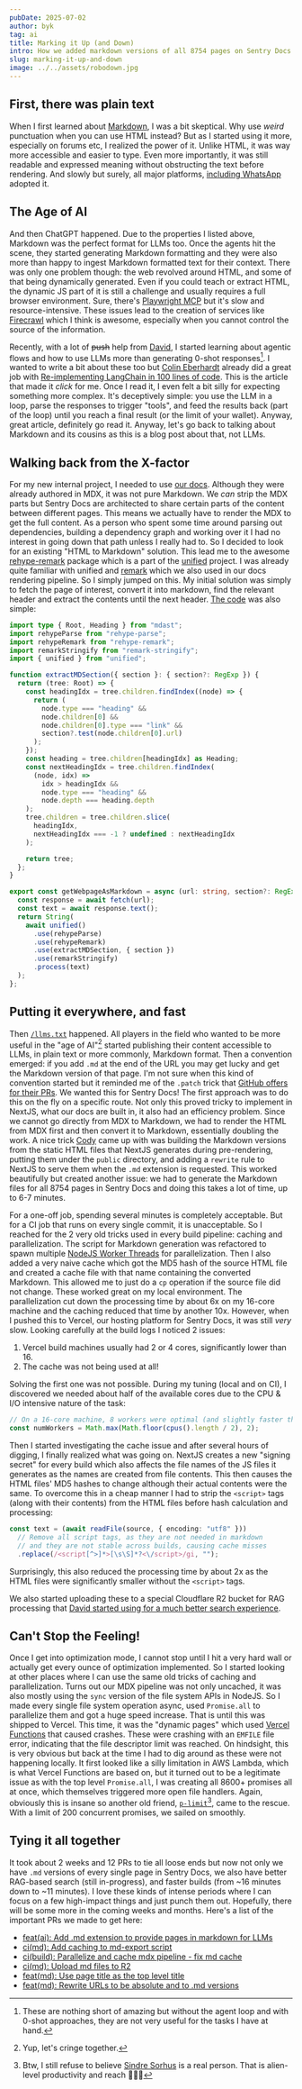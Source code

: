 ```yaml
---
pubDate: 2025-07-02
author: byk
tag: ai
title: Marking it Up (and Down)
intro: How we added markdown versions of all 8754 pages on Sentry Docs (and keep going)
slug: marking-it-up-and-down
image: ../../assets/robodown.jpg
---
```


## First, there was plain text

When I first learned about [Markdown][1], I was a bit skeptical. Why use _weird_ punctuation when you can use HTML instead? But as I started using it more,
especially on forums etc, I realized the power of it. Unlike HTML, it was way more accessible and easier to type. Even more importantly, it was still readable
and expressed meaning without obstructing the text before rendering. And slowly but surely, all major platforms, [including WhatsApp][2] adopted it.

## The Age of AI

And then ChatGPT happened.
Due to the properties I listed above, Markdown was the perfect format for LLMs too. Once the agents hit the scene, they started generating Markdown
formatting and they were also more than happy to ingest Markdown formatted text for their context. There was only one problem though: the web revolved around
HTML, and some of that being dynamically generated. Even if you could teach or extract HTML, the dynamic JS part of it is still a challenge and usually requires
a full browser environment. Sure, there's [Playwright MCP][3] but it's slow and resource-intensive. These issues lead to the creation of services like [Firecrawl][4]
which I think is awesome, especially when you cannot control the source of the information.

Recently, with a lot of ~~push~~ help from [David][5], I started learning about agentic flows and how to use LLMs more than generating 0-shot responses[^1]. I wanted
to write a bit about these too but [Colin Eberhardt][6] already did a great job with [Re-implementing LangChain in 100 lines of code][7]. This is the article that made
it _click_ for me. Once I read it, I even felt a bit silly for expecting something more complex. It's deceptively simple: you use the LLM in a loop, parse the responses
to trigger "tools", and feed the results back (part of the loop) until you reach a final result (or the limit of your wallet). Anyway, great article, definitely go read
it. Anyway, let's go back to talking about Markdown and its cousins as this is a blog post about that, not LLMs.

## Walking back from the X-factor

For my new internal project, I needed to use [our docs][8]. Although they were already authored in MDX, it was not pure Markdown. We _can_ strip the MDX parts but Sentry
Docs are architected to share certain parts of the content between different pages. This means we actually have to render the MDX to get the full content. As a person who
spent some time around parsing out dependencies, building a dependency graph and working over it I had no interest in going down that path unless I really had to. So I
decided to look for an existing "HTML to Markdown" solution. This lead me to the awesome [rehype-remark][9] package which is a part of the [unified][10] project. I was
already quite familiar with unified and [remark][11] which we also used in our docs rendering pipeline. So I simply jumped on this. My initial solution was simply to fetch
the page of interest, convert it into markdown, find the relevant header and extract the contents until the next header. [The code][12] was also simple:

```ts
import type { Root, Heading } from "mdast";
import rehypeParse from "rehype-parse";
import rehypeRemark from "rehype-remark";
import remarkStringify from "remark-stringify";
import { unified } from "unified";

function extractMDSection({ section }: { section?: RegExp }) {
  return (tree: Root) => {
    const headingIdx = tree.children.findIndex((node) => {
      return (
        node.type === "heading" &&
        node.children[0] &&
        node.children[0].type === "link" &&
        section?.test(node.children[0].url)
      );
    });
    const heading = tree.children[headingIdx] as Heading;
    const nextHeadingIdx = tree.children.findIndex(
      (node, idx) =>
        idx > headingIdx &&
        node.type === "heading" &&
        node.depth === heading.depth
    );
    tree.children = tree.children.slice(
      headingIdx,
      nextHeadingIdx === -1 ? undefined : nextHeadingIdx
    );

    return tree;
  };
}

export const getWebpageAsMarkdown = async (url: string, section?: RegExp) => {
  const response = await fetch(url);
  const text = await response.text();
  return String(
    await unified()
      .use(rehypeParse)
      .use(rehypeRemark)
      .use(extractMDSection, { section })
      .use(remarkStringify)
      .process(text)
  );
};
```

## Putting it everywhere, and fast

Then [`/llms.txt`][13] happened. All players in the field who wanted to be more useful in the "age of AI"[^2] started publishing their content accessible to LLMs, in plain text or more
commonly, Markdown format. Then a convention emerged: if you add `.md` at the end of the URL you may get lucky and get the Markdown version of that page. I'm not sure when this kind of
convention started but it reminded me of the `.patch` trick that [GitHub offers for their PRs][14]. We wanted this for Sentry Docs! The first approach was to do this on the fly on a
specific route. Not only this proved tricky to implement in NextJS, what our docs are built in, it also had an efficiency problem. Since we cannot go directly from MDX to Markdown,
we had to render the HTML from MDX first and then convert it to Markdown, essentially doubling the work. A nice trick [Cody][15] came up with was building the Markdown versions from
the static HTML files that NextJS generates during pre-rendering, putting them under the `public` directory, and adding a `rewrite` rule to NextJS to serve them when the `.md` extension
is requested. This worked beautifully but created another issue: we had to generate the Markdown files for all 8754 pages in Sentry Docs and doing this takes a lot of time, up to 6-7 minutes.

For a one-off job, spending several minutes is completely acceptable. But for a CI job that runs on every single commit, it is unacceptable. So I reached for the 2 very old tricks used in every
build pipeline: caching and parallelization. The script for Markdown generation was refactored to spawn multiple [NodeJS Worker Threads][16] for parallelization. Then I also added a very naive
cache which got the MD5 hash of the source HTML file and created a cache file with that name containing the converted Markdown. This allowed me to just do a `cp` operation if the source file
did not change. These worked great on my local environment. The parallelization cut down the processing time by about 6x on my 16-core machine and the caching reduced that time by another 10x.
However, when I pushed this to Vercel, our hosting platform for Sentry Docs, it was still _very_ slow. Looking carefully at the build logs I noticed 2 issues:

1. Vercel build machines usually had 2 or 4 cores, significantly lower than 16.
2. The cache was not being used at all!

Solving the first one was not possible. During my tuning (local and on CI), I discovered we needed about half of the available cores due to the CPU & I/O intensive nature of the task:

```ts
// On a 16-core machine, 8 workers were optimal (and slightly faster than 16)
const numWorkers = Math.max(Math.floor(cpus().length / 2), 2);
```

Then I started investigating the cache issue and after several hours of digging, I finally realized what was going on. NextJS creates a new "signing secret" for every build which also affects
the file names of the JS files it generates as the names are created from file contents. This then causes the HTML files' MD5 hashes to change although their actual contents were the same. To
overcome this in a cheap manner I had to strip the `<script>` tags (along with their contents) from the HTML files before hash calculation and processing:

```ts
const text = (await readFile(source, { encoding: "utf8" }))
  // Remove all script tags, as they are not needed in markdown
  // and they are not stable across builds, causing cache misses
  .replace(/<script[^>]*>[\s\S]*?<\/script>/gi, "");
```

Surprisingly, this also reduced the processing time by about 2x as the HTML files were significantly smaller without the `<script>` tags.

We also started uploading these to a special Cloudflare R2 bucket for RAG processing that [David started using for a much better search experience][20].

## Can't Stop the Feeling!

Once I get into optimization mode, I cannot stop until I hit a very hard wall or actually get every ounce of optimization implemented. So I started looking at other places where I can use the
same old tricks of caching and parallelization. Turns out our MDX pipeline was not only uncached, it was also mostly using the `sync` version of the file system APIs in NodeJS. So I made every
single file system operation async, used `Promise.all` to parallelize them and got a huge speed increase. That is until this was shipped to Vercel. This time, it was the "dynamic pages" which
used [Vercel Functions][17] that caused crashes. These were crashing with an `EMFILE` file error, indicating that the file descriptor limit was reached. On hindsight, this is very obvious but
back at the time I had to dig around as these were not happening locally. It first looked like a silly limitation in AWS Lambda, which is what Vercel Functions are based on, but it turned out
to be a legitimate issue as with the top level `Promise.all`, I was creating all 8600+ promises all at once, which themselves triggered more open file handlers. Again, obviously this is insane
so another old friend, [`p-limit`][18][^3], came to the rescue. With a limit of 200 concurrent promises, we sailed on smoothly.

## Tying it all together

It took about 2 weeks and 12 PRs to tie all loose ends but now not only we have `.md` versions of every single page in Sentry Docs, we also have better RAG-based search (still in-progress), and
faster builds (from ~16 minutes down to ~11 minutes). I love these kinds of intense periods where I can focus on a few high-impact things and just punch them out. Hopefully, there will be some
more in the coming weeks and months. Here's a list of the important PRs we made to get here:

- [feat(ai): Add .md extension to provide pages in markdown for LLMs][21]
- [ci(md): Add caching to md-export script][22]
- [ci(build): Parallelize and cache mdx pipeline - fix md cache][23]
- [ci(md): Upload md files to R2][24]
- [feat(md): Use page title as the top level title][25]
- [feat(md): Rewrite URLs to be absolute and to .md versions][26]

[^1]: These are nothing short of amazing but without the agent loop and with 0-shot approaches, they are not very useful for the tasks I have at hand.
[^2]: Yup, let's cringe together.
[^3]: Btw, I still refuse to believe [Sindre Sorhus][19] is a real person. That is alien-level productivity and reach 🙇🏻‍♂️

[1]: https://daringfireball.net/projects/markdown/
[2]: https://faq.whatsapp.com/539178204879377/?cms_platform=web&locale=en_US
[3]: https://github.com/microsoft/playwright-mcp
[4]: https://www.firecrawl.dev/
[5]: https://cra.mr/
[6]: https://blog.scottlogic.com/ceberhardt/
[7]: https://blog.scottlogic.com/2023/05/04/langchain-mini.html
[8]: https://docs.sentry.io/
[9]: https://github.com/rehypejs/rehype-remark
[10]: https://unifiedjs.com/
[11]: https://github.com/remarkjs/remark
[12]: https://gist.github.com/BYK/d8b9bdba5d1ea9bc12fdfb2157d93854
[13]: https://llmstxt.org/
[14]: https://github.com/getsentry/sentry-docs/pull/13994.patch
[15]: https://github.com/codyde
[16]: https://nodejs.org/api/worker_threads.html
[17]: https://vercel.com/docs/functions/runtimes/node-js
[18]: https://github.com/sindresorhus/p-limit
[19]: https://github.com/sindresorhus
[20]: https://x.com/zeeg/status/1938619824751653303
[21]: https://github.com/getsentry/sentry-docs/pull/13994
[22]: https://github.com/getsentry/sentry-docs/pull/14096
[23]: https://github.com/getsentry/sentry-docs/pull/14109
[24]: https://github.com/getsentry/sentry-docs/pull/14171
[25]: https://github.com/getsentry/sentry-docs/pull/14193
[26]: https://github.com/getsentry/sentry-docs/pull/14196
